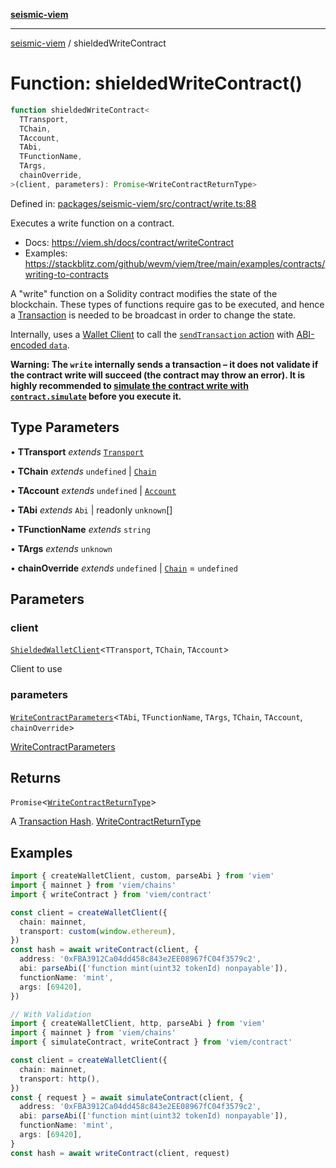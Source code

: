 [**seismic-viem**](/seismic-viem/README.mdx)

---

[seismic-viem](/seismic-viem/globals.mdx) / shieldedWriteContract

# Function: shieldedWriteContract()

```ts
function shieldedWriteContract<
  TTransport,
  TChain,
  TAccount,
  TAbi,
  TFunctionName,
  TArgs,
  chainOverride,
>(client, parameters): Promise<WriteContractReturnType>
```

Defined in: [packages/seismic-viem/src/contract/write.ts:88](https://github.com/SeismicSystems/seismic-client/blob/300c8753de1f4a82b4ad878ae2bf31226abf8257/packages/seismic-viem/src/contract/write.ts#L88)

Executes a write function on a contract.

- Docs: https://viem.sh/docs/contract/writeContract
- Examples: https://stackblitz.com/github/wevm/viem/tree/main/examples/contracts/writing-to-contracts

A "write" function on a Solidity contract modifies the state of the blockchain. These types of functions require gas to be executed, and hence a [Transaction](https://viem.sh/docs/glossary/terms) is needed to be broadcast in order to change the state.

Internally, uses a [Wallet Client](https://viem.sh/docs/clients/wallet) to call the [`sendTransaction` action](https://viem.sh/docs/actions/wallet/sendTransaction) with [ABI-encoded `data`](https://viem.sh/docs/contract/encodeFunctionData).

**Warning: The `write` internally sends a transaction – it does not validate if the contract write will succeed (the contract may throw an error). It is highly recommended to [simulate the contract write with `contract.simulate`](https://viem.sh/docs/contract/writeContract#usage) before you execute it.**

## Type Parameters

• **TTransport** _extends_ [`Transport`](https://github.com/wevm/viem)

• **TChain** _extends_ `undefined` \| [`Chain`](https://github.com/wevm/viem)

• **TAccount** _extends_ `undefined` \| [`Account`](https://github.com/wevm/viem)

• **TAbi** _extends_ `Abi` \| readonly `unknown`[]

• **TFunctionName** _extends_ `string`

• **TArgs** _extends_ `unknown`

• **chainOverride** _extends_ `undefined` \| [`Chain`](https://github.com/wevm/viem) = `undefined`

## Parameters

### client

[`ShieldedWalletClient`](/seismic-viem/type-aliases/ShieldedWalletClient.mdx)\<`TTransport`, `TChain`, `TAccount`\>

Client to use

### parameters

[`WriteContractParameters`](https://github.com/wevm/viem)\<`TAbi`, `TFunctionName`, `TArgs`, `TChain`, `TAccount`, `chainOverride`\>

[WriteContractParameters](https://viem.sh/docs/contract/writeContract.html#parameters)

## Returns

`Promise`\<[`WriteContractReturnType`](https://github.com/wevm/viem)\>

A [Transaction Hash](https://viem.sh/docs/glossary/terms#hash). [WriteContractReturnType](https://viem.sh/docs/glossary/types#hash)

## Examples

```ts
import { createWalletClient, custom, parseAbi } from 'viem'
import { mainnet } from 'viem/chains'
import { writeContract } from 'viem/contract'

const client = createWalletClient({
  chain: mainnet,
  transport: custom(window.ethereum),
})
const hash = await writeContract(client, {
  address: '0xFBA3912Ca04dd458c843e2EE08967fC04f3579c2',
  abi: parseAbi(['function mint(uint32 tokenId) nonpayable']),
  functionName: 'mint',
  args: [69420],
})
```

```ts
// With Validation
import { createWalletClient, http, parseAbi } from 'viem'
import { mainnet } from 'viem/chains'
import { simulateContract, writeContract } from 'viem/contract'

const client = createWalletClient({
  chain: mainnet,
  transport: http(),
})
const { request } = await simulateContract(client, {
  address: '0xFBA3912Ca04dd458c843e2EE08967fC04f3579c2',
  abi: parseAbi(['function mint(uint32 tokenId) nonpayable']),
  functionName: 'mint',
  args: [69420],
}
const hash = await writeContract(client, request)
```
